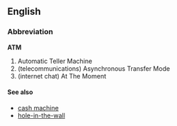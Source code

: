 ==English==
===Abbreviation===
'''ATM'''

# Automatic Teller Machine
#(telecommunications) Asynchronous Transfer Mode
#(internet chat) At The Moment

====See also====
*[[cash machine]]
*[[hole-in-the-wall]]
